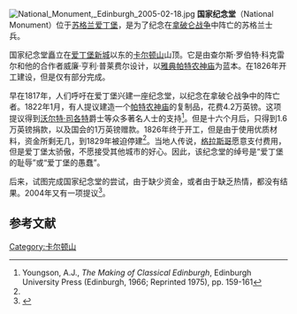 [[Image:National_Monument,_Edinburgh_2005-02-18.jpg|thumb]]
'''国家纪念堂'''（National Monument）位于[[苏格兰|苏格兰]][[爱丁堡|爱丁堡]]，是为了纪念在[[拿破仑战争|拿破仑战争]]中阵亡的苏格兰士兵。

国家纪念堂矗立在[[爱丁堡新城|爱丁堡新城]]以东的[[卡尔顿山|卡尔顿山]]山顶。它是由查尔斯·罗伯特·科克雷尔和他的合作者威廉·亨利·普莱费尔设计，以[[雅典|雅典]][[帕特农神庙|帕特农神庙]]为蓝本。在1826年开工建设，但是仅有部分完成。

早在1817年，人们呼吁在爱丁堡兴建一座纪念堂，以纪念在拿破仑战争中的阵亡者。1822年1月，有人提议建造一个[[帕特农神庙|帕特农神庙]]的复制品，花费4.2万英镑。这项提议得到[[沃尔特·司各特|沃尔特·司各特]]爵士等众多著名人士的支持<ref name="Youngson">Youngson, A.J., ''The Making of Classical Edinburgh'', Edinburgh University Press (Edinburgh, 1966; Reprinted 1975), pp. 159-161</ref>。但是十六个月后，只得到1.6万英镑捐款，以及国会的1万英镑赠款。1826年终于开工，但是由于使用优质材料，资金所剩无几，到1829年被迫停建<ref name="Youngson" />。当地人传说，[[格拉斯哥|格拉斯哥]]愿意支付费用，但是爱丁堡太骄傲，不愿接受其他城市的好心。因此，该纪念堂的绰号是“爱丁堡的耻辱”或“爱丁堡的愚蠢”。 

后来，试图完成国家纪念堂的尝试，由于缺少资金，或者由于缺乏热情，都没有结果。2004年又有一项提议<ref>{{cite web |url=http://edinburghnews.scotsman.com/edinburgh.cfm?id=445492004 |title=存档副本 |accessdate=2012-08-15 |deadurl=yes |archiveurl=https://web.archive.org/web/20070310213220/http://edinburghnews.scotsman.com/edinburgh.cfm?id=445492004 |archivedate=2007-03-10 }}</ref>。

{{Panorama|image=Image:National_Monument_-_360°_Panorama,_Calton_Hill,_Edinburgh.jpg |fullwidth=25000 |fullheight=6867 |caption=360°全景|height=300}}

==参考文献==
{{reflist}}

{{coord|55|57|17.0|N|3|10|54.5|W|type:landmark|display=title}}

[[Category:卡尔顿山|Category:卡尔顿山]]